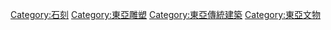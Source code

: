 [[Category:石刻|Category:石刻]]
[[Category:東亞雕塑|Category:東亞雕塑]]
[[Category:東亞傳統建築|Category:東亞傳統建築]]
[[Category:東亞文物|Category:東亞文物]]